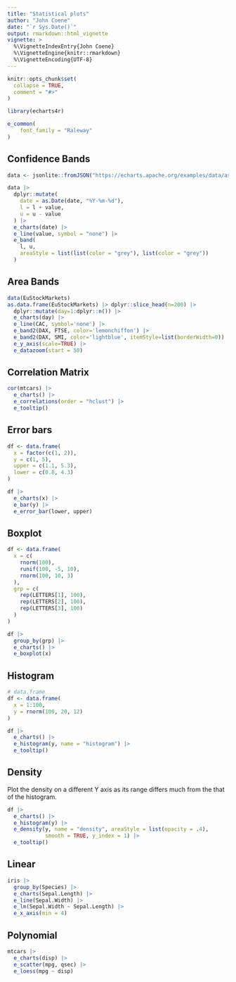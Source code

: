 ```yaml
---
title: "Statistical plots"
author: "John Coene"
date: "`r Sys.Date()`"
output: rmarkdown::html_vignette
vignette: >
  %\VignetteIndexEntry{John Coene}
  %\VignetteEngine{knitr::rmarkdown}
  %\VignetteEncoding{UTF-8}
---
```


```r
knitr::opts_chunk$set(
  collapse = TRUE,
  comment = "#>"
)

library(echarts4r)

e_common(
    font_family = "Raleway"
)
```

## Confidence Bands

```r
data <- jsonlite::fromJSON("https://echarts.apache.org/examples/data/asset/data/confidence-band.json")

data |> 
  dplyr::mutate(
    date = as.Date(date, "%Y-%m-%d"),
    l = l + value,
    u = u - value
  ) |> 
  e_charts(date) |> 
  e_line(value, symbol = "none") |> 
  e_band(
    l, u, 
    areaStyle = list(list(color = "grey"), list(color = "grey"))
  )
```

## Area Bands

```r
data(EuStockMarkets)
as.data.frame(EuStockMarkets) |> dplyr::slice_head(n=200) |>
  dplyr::mutate(day=1:dplyr::n()) |>
  e_charts(day) |>
  e_line(CAC, symbol='none') |>
  e_band2(DAX, FTSE, color='lemonchiffon') |> 
  e_band2(DAX, SMI, color='lightblue', itemStyle=list(borderWidth=0)) |>
  e_y_axis(scale=TRUE) |>
  e_datazoom(start = 50) 
```

## Correlation Matrix

```r
cor(mtcars) |> 
  e_charts() |> 
  e_correlations(order = "hclust") |> 
  e_tooltip()
```

## Error bars

```r
df <- data.frame(
  x = factor(c(1, 2)),
  y = c(1, 5),
  upper = c(1.1, 5.3),
  lower = c(0.8, 4.3)
)

df |> 
  e_charts(x) |> 
  e_bar(y) |> 
  e_error_bar(lower, upper)
```

## Boxplot

```r
df <- data.frame(
  x = c(
    rnorm(100),
    runif(100, -5, 10),
    rnorm(100, 10, 3)
  ),
  grp = c(
    rep(LETTERS[1], 100),
    rep(LETTERS[2], 100),
    rep(LETTERS[3], 100)
  )
)

df |> 
  group_by(grp) |> 
  e_charts() |> 
  e_boxplot(x)
```

## Histogram

```r
# data.frame
df <- data.frame(
  x = 1:100,
  y = rnorm(100, 20, 12)
)

df |> 
  e_charts() |> 
  e_histogram(y, name = "histogram") |> 
  e_tooltip()
```

## Density

Plot the density on a different Y axis as its range differs much from the that of the histogram.

```r
df |>
  e_charts() |> 
  e_histogram(y) |> 
  e_density(y, name = "density", areaStyle = list(opacity = .4), 
            smooth = TRUE, y_index = 1) |> 
  e_tooltip()
```

## Linear

```r
iris |> 
  group_by(Species) |> 
  e_charts(Sepal.Length) |> 
  e_line(Sepal.Width) |> 
  e_lm(Sepal.Width ~ Sepal.Length) |> 
  e_x_axis(min = 4)
```

## Polynomial

```r
mtcars |> 
  e_charts(disp) |> 
  e_scatter(mpg, qsec) |> 
  e_loess(mpg ~ disp)
```
